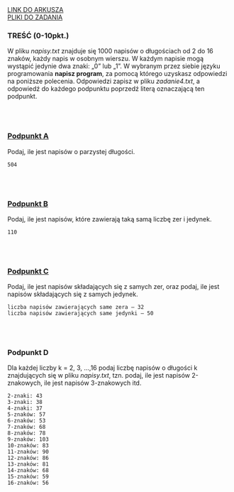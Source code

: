 
<div className="box_link"><a className="link  link_materials" target="_blank" href="">LINK DO ARKUSZA</a>
<br/>
<a className="link  link_materials" href="https://cke.gov.pl/images/_EGZAMIN_MATURALNY_OD_2015/Arkusze_egzaminacyjne/2013/Dane_PP.rar"> PLIKI DO ZADANIA</a>

<br/>
</div>

### TREŚĆ (0-10pkt.)
W pliku <i>napisy.txt</i> znajduje się 1000 napisów o długościach od 2 do 16 znaków, każdy
napis w osobnym wierszu. W każdym napisie mogą wystąpić jedynie dwa znaki: „0” lub „1”.
W wybranym przez siebie języku programowania <b>napisz program</b>, za pomocą którego
uzyskasz odpowiedzi na poniższe polecenia. Odpowiedzi zapisz w pliku <i>zadanie4.txt</i>,
a odpowiedź do każdego podpunktu poprzedź literą oznaczającą ten podpunkt.


<br/><br/>

### <u>Podpunkt A</u>   
Podaj, ile jest napisów o parzystej długości.
<br/>
<Dropdown title="ODPOWIEDŹ">

```text
504
```
</Dropdown>

<br/><br/>

### <u>Podpunkt B</u>
Podaj, ile jest napisów, które zawierają taką samą liczbę zer i jedynek.
<br/>
<Dropdown title="ODPOWIEDŹ">

```text
110
```
</Dropdown>
<br/><br/>

### <u>Podpunkt C</u>
Podaj, ile jest napisów składających się z samych zer, oraz podaj, ile jest napisów
składających się z samych jedynek.
<br/>
<Dropdown title="ODPOWIEDŹ">

```text
liczba napisów zawierających same zera – 32
liczba napisów zawierających same jedynki – 50 
```
</Dropdown>
<br/><br/>

### Podpunkt D
Dla każdej liczby k = 2, 3, ...,16 podaj liczbę napisów o długości k znajdujących się
w pliku <i>napisy.txt</i>, tzn. podaj, ile jest napisów 2-znakowych, ile jest napisów
3-znakowych itd. 
<br/>
<Dropdown title="ODPOWIEDŹ">

```text
2-znaki: 43
3-znaki: 38
4-znaki: 37
5-znaków: 57
6-znaków: 53
7-znaków: 68
8-znaków: 78
9-znaków: 103
10-znaków: 83
11-znaków: 90
12-znaków: 86
13-znaków: 81
14-znaków: 68
15-znaków: 59
16-znaków: 56 
```
</Dropdown>





